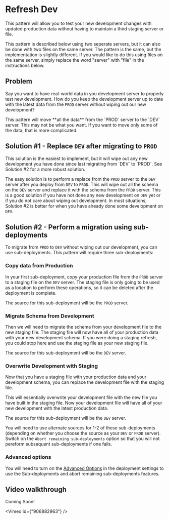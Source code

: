 
# Refresh Dev

This pattern will allow you to test your new development changes with updated production data without having to maintain a third staging server or file.

<Callout type="info">
  This pattern is described below using two seperate servers, but it can also be
  done with two files on the same server. The pattern is the same, but the
  implementation is slightly different. If you would like to do this using files
  on the same server, simply replace the word "server" with "file" in the
  instructions below.
</Callout>

## Problem

Say you want to have real-world data in you development server to properly test new development. How do you keep the development server up to date with the latest data from the `PROD` server without wiping out our new development?

<Callout>
  This pattern will move **all the data** from the `PROD` server to the `DEV`
  server. This may not be what you want. If you want to move only some of the
  data, that is more complicated.
</Callout>

## Solution #1 - Replace `DEV` after migrating to `PROD`

<Callout>
  This solution is the easiest to implement, but it will wipe out any new
  development you have done since last migrating from `DEV` to `PROD`. See
  Solution #2 for a more robust solution.
</Callout>

The easy solution is to perform a replace from the `PROD` server to the `DEV` server after you deploy from `DEV` to `PROD`. This will wipe out all the schema on the `DEV` server and replace it with the schema from the `PROD` server. This is a good solution if you have not done any new development on `DEV` yet or if you do not care about wiping out development. In most situations, Solution #2 is better for when you have already done some development on `DEV`.

## Solution #2 - Perform a migration using sub-deployments

To migrate from `PROD` to `DEV` without wiping out our development, you can use sub-deployments. This pattern will require three sub-deployments:

<Steps>

### Copy data from Production

In your first sub-deployment, copy your production file from the `PROD` server to a staging file on the `DEV` server. The staging file is only going to be used as a location to perform these operations, so it can be deleted after the deployment is complete.

The source for this sub-deployment will be the `PROD` server.

### Migrate Schema from Development

Then we will need to migrate the schema from your development file to the new staging file. The staging file will now have all of your production data with your new development schema. If you were doing a staging refresh, you could stop here and use the staging file as your new staging file.

The source for this sub-deployment will be the `DEV` server.

### Overwrite Development with Staging

Now that you have a staging file with your production data and your development schema, you can replace the development file with the staging file.

This will essentially overwrite your development file with the new file you have built in the staging file. Now your development file will have all of your new development with the latest production data.

The source for this sub-deployment will be the `DEV` server.

  </Steps>

You will need to use alternate sources for 1-2 of these sub-deployments (depending on whether you choose the source as your `DEV` or `PROD` server). Switch on the `Abort remaining sub-deployments` option so that you will not pereform subsequent sub-deployments if one fails.

### Advanced options

You will need to turn on the [Advanced Options](/ottodeploy-features/deployments/advanced-options) in the deployment settings to use the Sub-deployments and abort remaining sub-deployments features.

## Video walkthrough

Coming Soon!

<Vimeo id={"906882963"} />
